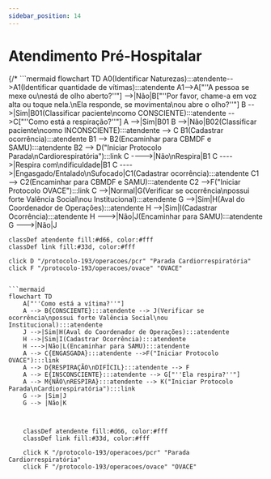 ```yaml
---
sidebar_position: 14
---
```


# Atendimento Pré-Hospitalar

{/* ```mermaid
flowchart TD
    A0(Identificar Naturezas):::atendente-->A1(Identificar quantidade de vítimas):::atendente
    A1-->A["''A pessoa se mexe ou\nestá de olho aberto?''"] -->|Não|B["''Por favor, chame-a em voz alta ou toque nela.\nEla responde, se movimenta\nou abre o olho?''"]
    B -->|Sim|B01(Classificar paciente\ncomo CONSCIENTE):::atendente -->C["''Como está a respiração?''"]
    A -->|Sim|B01
    B -->|Não|B02(Classificar paciente\ncomo INCONSCIENTE):::atendente --> C
    B1(Cadastrar ocorrência):::atendente
    B1 --> B2(Encaminhar para CBMDF e SAMU):::atendente
    B2 --> D("Iniciar Protocolo Parada\nCardiorespiratória"):::link
    C ---->|Não\nRespira|B1
    C ---->|Respira com\ndificuldade|B1
    C ---->|Engasgado/Entalado\nSufocado|C1(Cadastrar ocorrência):::atendente
    C1 --> C2(Encaminhar para CBMDF e SAMU):::atendente
    C2 -->F("Iniciar Protocolo OVACE"):::link
    C -->|Normal|G(Verificar se ocorrência\npossui forte Valência Social\nou Institucional):::atendente
    G -->|Sim|H(Aval do Coordenador de Operações):::atendente
    H -->|Sim|I(Cadastrar Ocorrência):::atendente
    H --->|Não|J(Encaminhar para SAMU):::atendente
    G --->|Não|J

    classDef atendente fill:#d66, color:#fff
    classDef link fill:#33d, color:#fff

    click D "/protocolo-193/operacoes/pcr" "Parada Cardiorrespiratória"
    click F "/protocolo-193/operacoes/ovace" "OVACE"

```  */}

```mermaid
flowchart TD
    A["''Como está a vítima?''"]
    A --> B{CONSCIENTE}:::atendente --> J(Verificar se ocorrência\npossui forte Valência Social\nou Institucional):::atendente
    J -->|Sim|H(Aval do Coordenador de Operações):::atendente
    H -->|Sim|I(Cadastrar Ocorrência):::atendente
    H --->|Não|L(Encaminhar para SAMU):::atendente
    A --> C{ENGASGADA}:::atendente -->F("Iniciar Protocolo OVACE"):::link
    A --> D{RESPIRAÇÃO\nDIFÍCIL}:::atendente --> F
    A --> E{INSCONSCIENTE}:::atendente --> G["''Ela respira?''"]
    A --> M{NÃO\nRESPIRA}:::atendente --> K("Iniciar Protocolo Parada\nCardiorespiratória"):::link
    G --> |Sim|J
    G --> |Não|K
    
    

    classDef atendente fill:#d66, color:#fff
    classDef link fill:#33d, color:#fff

    click K "/protocolo-193/operacoes/pcr" "Parada Cardiorrespiratória"
    click F "/protocolo-193/operacoes/ovace" "OVACE"

``` 